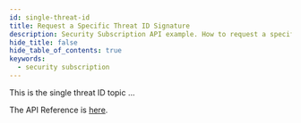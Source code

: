 ```yaml
---
id: single-threat-id
title: Request a Specific Threat ID Signature
description: Security Subscription API example. How to request a specific threat ID.
hide_title: false
hide_table_of_contents: true
keywords:
  - security subscription
---
```


This is the single threat ID topic ...

The API Reference is [here](/threat-vault/api/advanced-threat-prevention#operation/threats).

